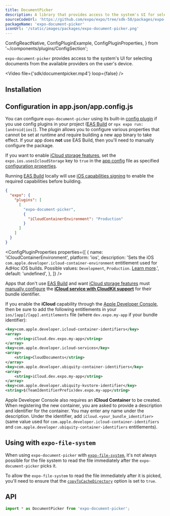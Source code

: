 ```yaml
---
title: DocumentPicker
description: A library that provides access to the system's UI for selecting documents from the available providers on the user's device.
sourceCodeUrl: 'https://github.com/expo/expo/tree/sdk-50/packages/expo-document-picker'
packageName: 'expo-document-picker'
iconUrl: '/static/images/packages/expo-document-picker.png'
---
```


  ConfigReactNative,
  ConfigPluginExample,
  ConfigPluginProperties,
} from '~/components/plugins/ConfigSection';

`expo-document-picker` provides access to the system's UI for selecting documents from the available providers on the user's device.

<Video file={'sdk/documentpicker.mp4'} loop={false} />

<PlatformsSection android emulator ios simulator web />

## Installation

<APIInstallSection />

## Configuration in app.json/app.config.js

You can configure `expo-document-picker` using its built-in [config plugin](/config-plugins/introduction/) if you use config plugins in your project ([EAS Build](/build/introduction) or `npx expo run:[android|ios]`). The plugin allows you to configure various properties that cannot be set at runtime and require building a new app binary to take effect. If your app does **not** use EAS Build, then you'll need to manually configure the package.

<ConfigPluginExample>

If you want to enable [iCloud storage features][icloud-entitlement], set the `expo.ios.usesIcloudStorage` key to `true` in the [app config](/workflow/configuration/) file as specified [configuration properties](/versions/latest/config/app/#usesicloudstorage).

Running [EAS Build](/build/introduction) locally will use [iOS capabilities signing](/build-reference/ios-capabilities) to enable the required capabilities before building.

```json app.json
{
  "expo": {
    "plugins": [
      [
        "expo-document-picker",
        {
          "iCloudContainerEnvironment": "Production"
        }
      ]
    ]
  }
}
```

</ConfigPluginExample>

<ConfigPluginProperties
  properties={[
    {
      name: 'iCloudContainerEnvironment',
      platform: 'ios',
      description:
        'Sets the iOS `com.apple.developer.icloud-container-environment` entitlement used for AdHoc iOS builds. Possible values: `Development`, `Production`. [Learn more](https://github.com/expo/eas-cli/issues/693).',
      default: 'undefined',
    },
  ]}
/>

<ConfigReactNative>

Apps that don't use [EAS Build](/build/introduction) and want [iCloud storage features][icloud-entitlement] must [manually configure](/build-reference/ios-capabilities#manual-setup) the [**iCloud service with CloudKit support**](https://developer.apple.com/documentation/bundleresources/entitlements/com_apple_developer_icloud-container-environment) for their bundle identifier.

If you enable the **iCloud** capability through the [Apple Developer Console](/build-reference/ios-capabilities#apple-developer-console), then be sure to add the following entitlements in your `ios/[app]/[app].entitlements` file (where `dev.expo.my-app` if your bundle identifier):

```xml
<key>com.apple.developer.icloud-container-identifiers</key>
<array>
    <string>iCloud.dev.expo.my-app</string>
</array>
<key>com.apple.developer.icloud-services</key>
<array>
    <string>CloudDocuments</string>
</array>
<key>com.apple.developer.ubiquity-container-identifiers</key>
<array>
    <string>iCloud.dev.expo.my-app</string>
</array>
<key>com.apple.developer.ubiquity-kvstore-identifier</key>
<string>$(TeamIdentifierPrefix)dev.expo.my-app</string>
```

Apple Developer Console also requires an **iCloud Container** to be created. When registering the new container, you are asked to provide a description and identifier for the container. You may enter any name under the description. Under the identifier, add `iCloud.<your_bundle_identifier>` (same value used for `com.apple.developer.icloud-container-identifiers` and `com.apple.developer.ubiquity-container-identifiers` entitlements).

</ConfigReactNative>

## Using with `expo-file-system`

When using `expo-document-picker` with [`expo-file-system`](/versions/latest/sdk/filesystem/), it's not always possible for the file system to read the file immediately after the `expo-document-picker` picks it.

To allow the `expo-file-system` to read the file immediately after it is picked, you'll need to ensure that the [`copyToCacheDirectory`](#documentpickeroptions) option is set to `true`.

## API

```js
import * as DocumentPicker from 'expo-document-picker';
```

<APISection packageName="expo-document-picker" apiName="DocumentPicker" />

[icloud-entitlement]: https://developer.apple.com/documentation/bundleresources/entitlements/com_apple_developer_icloud-services
